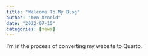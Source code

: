 ```yaml
---
title: "Welcome To My Blog"
author: "Ken Arnold"
date: "2022-07-15"
categories: [news]
---
```


I'm in the process of converting my website to Quarto.
